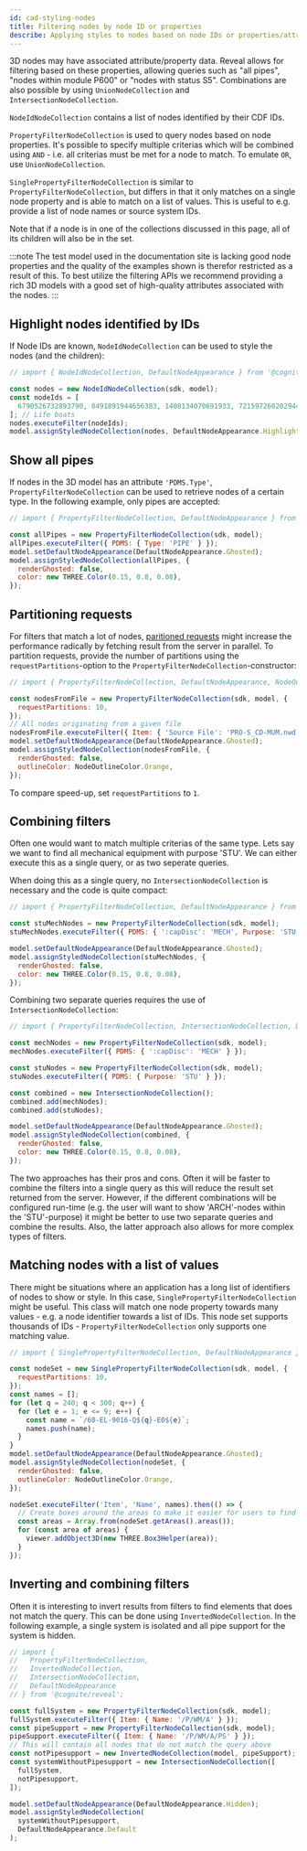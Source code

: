 ```yaml
---
id: cad-styling-nodes
title: Filtering nodes by node ID or properties
describe: Applying styles to nodes based on node IDs or properties/attributes
---
```



3D nodes may have associated attribute/property data. Reveal allows for filtering based on
these properties, allowing queries such as "all pipes", "nodes within module P600" or "nodes
with status S5". Combinations are also possible by using `UnionNodeCollection` and `IntersectionNodeCollection`.

`NodeIdNodeCollection` contains a list of nodes identified by their CDF IDs.

`PropertyFilterNodeCollection` is used to query nodes based on node properties. It's possible to specify
multiple criterias which will be combined using `AND` - i.e. all criterias must be met for a node
to match. To emulate `OR`, use `UnionNodeCollection`.

`SinglePropertyFilterNodeCollection` is similar to `PropertyFilterNodeCollection`, but differs in that
it only matches on a single node property and is able to match on a list of values. This is useful
to e.g. provide a list of node names or source system IDs.

Note that if a node is in one of the collections discussed in this page, all of its children will also
be in the set.

:::note
The test model used in the documentation site is lacking good node properties and the quality of
the examples shown is therefor restricted as a result of this. To best utilize the filtering APIs
we recommend providing a rich 3D models with a good set of high-quality attributes associated with
the nodes.
:::

<DemoWrapper />

## Highlight nodes identified by IDs

If Node IDs are known, `NodeIdNodeCollection` can be used to style the nodes (and the children):

```js runnable-4x
// import { NodeIdNodeCollection, DefaultNodeAppearance } from '@cognite/reveal';

const nodes = new NodeIdNodeCollection(sdk, model);
const nodeIds = [
  6790526732893790, 8491891944656383, 1408134070691933, 7215972602029446,
]; // Life boats
nodes.executeFilter(nodeIds);
model.assignStyledNodeCollection(nodes, DefaultNodeAppearance.Highlighted);
```

## Show all pipes

If nodes in the 3D model has an attribute `'PDMS.Type'`, `PropertyFilterNodeCollection` can be used to
retrieve nodes of a certain type. In the following example, only pipes are accepted:

```js runnable-4x
// import { PropertyFilterNodeCollection, DefaultNodeAppearance } from '@cognite/reveal';

const allPipes = new PropertyFilterNodeCollection(sdk, model);
allPipes.executeFilter({ PDMS: { Type: 'PIPE' } });
model.setDefaultNodeAppearance(DefaultNodeAppearance.Ghosted);
model.assignStyledNodeCollection(allPipes, {
  renderGhosted: false,
  color: new THREE.Color(0.15, 0.8, 0.08),
});
```

## Partitioning requests

For filters that match a lot of nodes, [paritioned requests](https://docs.cognite.com/api/v1/#section/Parallel-retrieval)
might increase the performance radically by fetching result from the server in parallel.
To partition requests, provide the number of partitions using the `requestPartitions`-option
to the `PropertyFilterNodeCollection`-constructor:

```js runnable-4x
// import { PropertyFilterNodeCollection, DefaultNodeAppearance, NodeOutlineColor } from '@cognite/reveal';

const nodesFromFile = new PropertyFilterNodeCollection(sdk, model, {
  requestPartitions: 10,
});
// All nodes originating from a given file
nodesFromFile.executeFilter({ Item: { 'Source File': 'PRO-S_CD-MUM.nwd' } });
model.setDefaultNodeAppearance(DefaultNodeAppearance.Ghosted);
model.assignStyledNodeCollection(nodesFromFile, {
  renderGhosted: false,
  outlineColor: NodeOutlineColor.Orange,
});
```

To compare speed-up, set `requestPartitions` to `1`.

## Combining filters

Often one would want to match multiple criterias of the same type. Lets say we want to find all
mechanical equipment with purpose 'STU'. We can either execute this as a single query, or as two
seperate queries.

When doing this as a single query, no `IntersectionNodeCollection` is necessary and the code is quite compact:

```js runnable-4x
// import { PropertyFilterNodeCollection, DefaultNodeAppearance } from '@cognite/reveal';

const stuMechNodes = new PropertyFilterNodeCollection(sdk, model);
stuMechNodes.executeFilter({ PDMS: { ':capDisc': 'MECH', Purpose: 'STU' } });

model.setDefaultNodeAppearance(DefaultNodeAppearance.Ghosted);
model.assignStyledNodeCollection(stuMechNodes, {
  renderGhosted: false,
  color: new THREE.Color(0.15, 0.8, 0.08),
});
```

Combining two separate queries requires the use of `IntersectionNodeCollection`:

```js runnable-4x
// import { PropertyFilterNodeCollection, IntersectionNodeCollection, DefaultNodeAppearance } from '@cognite/reveal';

const mechNodes = new PropertyFilterNodeCollection(sdk, model);
mechNodes.executeFilter({ PDMS: { ':capDisc': 'MECH' } });

const stuNodes = new PropertyFilterNodeCollection(sdk, model);
stuNodes.executeFilter({ PDMS: { Purpose: 'STU' } });

const combined = new IntersectionNodeCollection();
combined.add(mechNodes);
combined.add(stuNodes);

model.setDefaultNodeAppearance(DefaultNodeAppearance.Ghosted);
model.assignStyledNodeCollection(combined, {
  renderGhosted: false,
  color: new THREE.Color(0.15, 0.8, 0.08),
});
```

The two approaches has their pros and cons. Often it will be faster to combine the
filters into a single query as this will reduce the result set returned from the
server. However, if the different combinations will be configured run-time (e.g.
the user will want to show 'ARCH'-nodes within the 'STU'-purpose) it might
be better to use two separate queries and combine the results. Also, the latter
approach also allows for more complex types of filters.

## Matching nodes with a list of values

There might be situations where an application has a long list of identifiers of nodes to show
or style. In this case, `SinglePropertyFilterNodeCollection` might be useful. This class will match
one node property towards many values - e.g. a node identifier towards a list of IDs. This node set
supports thousands of IDs - `PropertyFilterNodeCollection` only supports one matching value.

```js runnable-4x
// import { SinglePropertyFilterNodeCollection, DefaultNodeAppearance } from '@cognite/reveal';

const nodeSet = new SinglePropertyFilterNodeCollection(sdk, model, {
  requestPartitions: 10,
});
const names = [];
for (let q = 240; q < 300; q++) {
  for (let e = 1; e <= 9; e++) {
    const name = `/60-EL-9016-Q${q}-E0${e}`;
    names.push(name);
  }
}
model.setDefaultNodeAppearance(DefaultNodeAppearance.Ghosted);
model.assignStyledNodeCollection(nodeSet, {
  renderGhosted: false,
  outlineColor: NodeOutlineColor.Orange,
});

nodeSet.executeFilter('Item', 'Name', names).then(() => {
  // Create boxes around the areas to make it easier for users to find areas in the 3D model to explore
  const areas = Array.from(nodeSet.getAreas().areas());
  for (const area of areas) {
    viewer.addObject3D(new THREE.Box3Helper(area));
  }
});
```

## Inverting and combining filters

Often it is interesting to invert results from filters to find elements that does not match the query. This
can be done using `InvertedNodeCollection`. In the following example, a single system is isolated
and all pipe support for the system is hidden.

```js runnable-4x
// import {
//   PropertyFilterNodeCollection,
//   InvertedNodeCollection,
//   IntersectionNodeCollection,
//   DefaultNodeAppearance
// } from '@cognite/reveal';

const fullSystem = new PropertyFilterNodeCollection(sdk, model);
fullSystem.executeFilter({ Item: { Name: '/P/WM/A' } });
const pipeSupport = new PropertyFilterNodeCollection(sdk, model);
pipeSupport.executeFilter({ Item: { Name: '/P/WM/A/PS' } });
// This will contain all nodes that do not match the query above
const notPipesupport = new InvertedNodeCollection(model, pipeSupport);
const systemWithoutPipesupport = new IntersectionNodeCollection([
  fullSystem,
  notPipesupport,
]);

model.setDefaultNodeAppearance(DefaultNodeAppearance.Hidden);
model.assignStyledNodeCollection(
  systemWithoutPipesupport,
  DefaultNodeAppearance.Default
);
```
